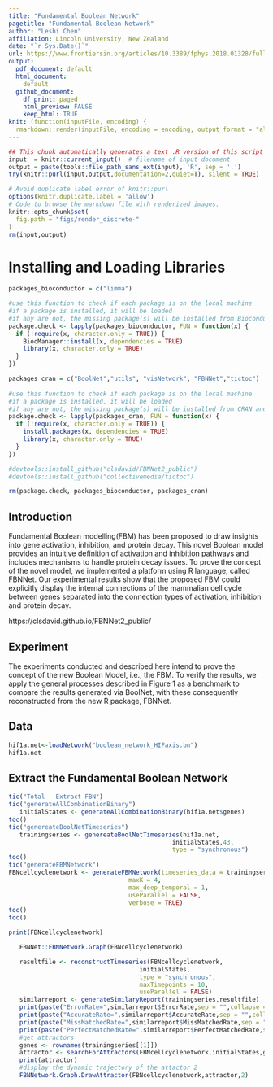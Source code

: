 ```yaml
---
title: "Fundamental Boolean Network"
pagetitle: "Fundamental Boolean Network"
author: "Leshi Chen"
affiliation: Lincoln University, New Zealand
date: "`r Sys.Date()`"
url: https://www.frontiersin.org/articles/10.3389/fphys.2018.01328/full
output: 
  pdf_document: default
  html_document: 
    default
  github_document: 
    df_print: paged
    html_preview: FALSE
    keep_html: TRUE
knit: (function(inputFile, encoding) {
  rmarkdown::render(inputFile, encoding = encoding, output_format = "all") })    
---
```




```r
## This chunk automatically generates a text .R version of this script when running within knitr.
input  = knitr::current_input()  # filename of input document
output = paste(tools::file_path_sans_ext(input), 'R', sep = '.')
try(knitr::purl(input,output,documentation=2,quiet=T), silent = TRUE)

# Avoid duplicate label error of knitr::purl
options(knitr.duplicate.label = 'allow')
# Code to browse the markdown file with renderized images.
knitr::opts_chunk$set(
  fig.path = "figs/render_discrete-"
)
rm(input,output)
```


# Installing and Loading Libraries            

```r
packages_bioconductor = c("limma")

#use this function to check if each package is on the local machine
#if a package is installed, it will be loaded
#if any are not, the missing package(s) will be installed from Bioconductor and loaded
package.check <- lapply(packages_bioconductor, FUN = function(x) {
  if (!require(x, character.only = TRUE)) {
    BiocManager::install(x, dependencies = TRUE)
    library(x, character.only = TRUE)
  }
})

packages_cran = c("BoolNet","utils", "visNetwork", "FBNNet","tictoc")
  
#use this function to check if each package is on the local machine
#if a package is installed, it will be loaded
#if any are not, the missing package(s) will be installed from CRAN and loaded
package.check <- lapply(packages_cran, FUN = function(x) {
  if (!require(x, character.only = TRUE)) {
    install.packages(x, dependencies = TRUE)
    library(x, character.only = TRUE)
  }
})

#devtools::install_github("clsdavid/FBNNet2_public")
#devtools::install_github("collectivemedia/tictoc")

rm(package.check, packages_bioconductor, packages_cran)
```


## Introduction
Fundamental Boolean modelling(FBM) has been proposed to draw insights into gene activation, inhibition, and protein decay. This novel Boolean model provides an intuitive definition of activation and inhibition pathways and includes mechanisms to handle protein decay issues. To prove the concept of the novel model, we implemented a platform using R language, called FBNNet. Our experimental results show that the proposed FBM could explicitly display the internal
connections of the mammalian cell cycle between genes separated into the connection
types of activation, inhibition and protein decay.

https://clsdavid.github.io/FBNNet2_public/


## Experiment
The experiments conducted and described here intend to prove the concept of the new Boolean Model, i.e., the FBM. To verify the results, we apply the general processes described in Figure 1 as a benchmark to compare the results generated via BoolNet, with these consequently reconstructed from the new R package, FBNNet.

## Data

```r

hif1a.net<-loadNetwork("boolean_network_HIFaxis.bn")
hif1a.net
```

## Extract the Fundamental Boolean Network
```r

tic("Total - Extract FBN")
tic("generateAllCombinationBinary")  
   initialStates <- generateAllCombinationBinary(hif1a.net$genes)
toc()
tic("genereateBoolNetTimeseries") 
   trainingseries <- genereateBoolNetTimeseries(hif1a.net,
                                             initialStates,43,
                                             type = "synchronous")
toc()
tic("generateFBMNetwork") 
FBNcellcyclenetwork <- generateFBMNetwork(timeseries_data = trainingseries,
                                 maxK = 4,
                                 max_deep_temporal = 1,
                                 useParallel = FALSE,
                                 verbose = TRUE)
toc()
toc()

print(FBNcellcyclenetwork)
```


```r
   FBNNet::FBNNetwork.Graph(FBNcellcyclenetwork)
```


```r
   resultfile <- reconstructTimeseries(FBNcellcyclenetwork,
                                    initialStates,
                                    type = "synchronous",
                                    maxTimepoints = 10,
                                    useParallel = FALSE)
   similarreport <- generateSimilaryReport(trainingseries,resultfile)
   print(paste("ErrorRate=",similarreport$ErrorRate,sep = "",collapse = ""))
   print(paste("AccurateRate=",similarreport$AccurateRate,sep = "",collapse = ""))
   print(paste("MissMatchedRate=",similarreport$MissMatchedRate,sep = "",collapse = ""))
   print(paste("PerfectMatchedRate=",similarreport$PerfectMatchedRate,sep = "",collapse = ""))
   #get attractors
   genes <- rownames(trainingseries[[1]])
   attractor <- searchForAttractors(FBNcellcyclenetwork,initialStates,genes)
   print(attractor)
   #display the dynamic trajectory of the attactor 2
   FBNNetwork.Graph.DrawAttractor(FBNcellcyclenetwork,attractor,2)
```